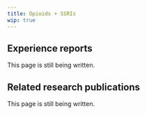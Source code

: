 ---
title: Opioids + SSRIs
wip: true
---

## Experience reports

This page is still being written.

## Related research publications

This page is still being written.


